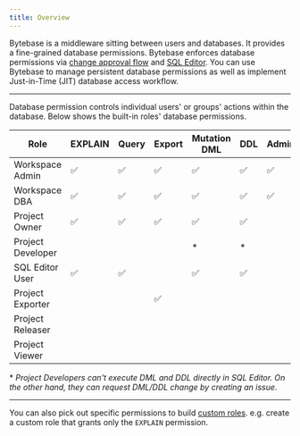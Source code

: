 ```yaml
---
title: Overview
---
```



<Card title="Tutorial: Just-in-Time Database Access" icon="graduation-cap" href="/tutorials/just-in-time-database-access-part1" horizontal />

Bytebase is a middleware sitting between users and databases. It provides a fine-grained database permissions. Bytebase enforces
database permissions via [change approval flow](/change-database/change-workflow/) and [SQL Editor](/sql-editor/overview/).
You can use Bytebase to manage persistent database permissions as well as implement Just-in-Time (JIT) database access workflow.

---

Database permission controls individual users' or groups' actions within the database. Below shows the built-in roles' database permissions.

| Role              | EXPLAIN | Query | Export | Mutation DML | DDL | Admin |
| ----------------- | ------- | ----- | ------ | ------------ | --- | ----- |
| Workspace Admin   | ✅      | ✅    | ✅     | ✅           | ✅  | ✅    |
| Workspace DBA     | ✅      | ✅    | ✅     | ✅           | ✅  | ✅    |
| Project Owner     | ✅      | ✅    | ✅     | ✅           | ✅  |       |
| Project Developer |         |       |        | \*           | \*  |       |
| SQL Editor User   | ✅      | ✅    |        | ✅           | ✅  |       |
| Project Exporter  |         |       | ✅     |              |     |       |
| Project Releaser  |         |       |        |              |     |       |
| Project Viewer    |         |       |        |              |     |       |

\* _Project Developers can't execute DML and DDL directly in SQL Editor. On the other hand, they can
request DML/DDL change by creating an issue_.

---

You can also pick out specific permissions to build [custom roles](/administration/roles). e.g. create a custom role that grants only the `EXPLAIN` permission.

<DatabasePermissionTable />
